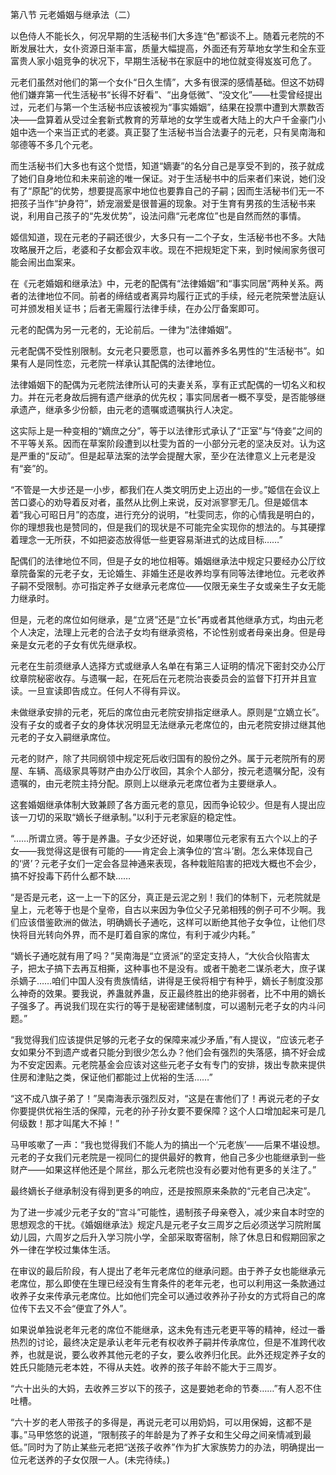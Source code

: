 

第八节 元老婚姻与继承法（二）

以色侍人不能长久，何况早期的生活秘书们大多连“色”都谈不上。随着元老院的不断发展壮大，女仆资源日渐丰富，质量大幅提高，外面还有芳草地女学生和全东亚富贵人家小姐竞争的状况下，早期生活秘书在家庭中的地位就变得岌岌可危了。

元老们虽然对他们的第一个女仆“日久生情”，大多有很深的感情基础。但这不妨碍他们嫌弃第一代生活秘书“长得不好看”、“出身低微”、“没文化”――杜雯曾经提出过，元老们与第一个生活秘书应该被视为“事实婚姻”，结果在投票中遭到大票数否决――盘算着从受过全套新式教育的芳草地的女学生或者大陆上的大户千金豪门小姐中选一个来当正式的老婆。真正娶了生活秘书当合法妻子的元老，只有吴南海和邬德等不多几个元老。

而生活秘书们大多也有这个觉悟，知道“嫡妻”的名分自己是享受不到的，孩子就成了她们自身地位和未来前途的唯一保证。对于生活秘书中的后来者们来说，她们没有了“原配”的优势，想要提高家中地位也要靠自己的子嗣；因而生活秘书们无一不把孩子当作“护身符”，娇宠溺爱是很普遍的现象。对于生育有男孩的生活秘书来说，利用自己孩子的“先发优势”，设法问鼎“元老席位”也是自然而然的事情。

姬信知道，现在元老的子嗣还很少，大多只有一二个子女，生活秘书也不多。大陆攻略展开之后，老婆和子女都会双丰收。现在不把规矩定下来，到时候闹家务很可能会闹出血案来。

在《元老婚姻和继承法》中，元老的配偶有“法律婚姻”和“事实同居”两种关系。两者的法律地位不同。前者的缔结或者离异均履行正式的手续，经元老院荣誉法庭认可并颁发相关证书；后者无需履行法律手续，在办公厅备案即可。

元老的配偶为另一元老的，无论前后。一律为“法律婚姻”。

元老配偶不受性别限制。女元老只要愿意，也可以蓄养多名男性的“生活秘书”。如果有人是同性恋，元老院一样承认其配偶的法律地位。

法律婚姻下的配偶为元老院法律所认可的夫妻关系，享有正式配偶的一切名义和权力。并在元老身故后拥有遗产继承的优先权；事实同居者一概不享受，是否能够继承遗产，继承多少份额，由元老的遗嘱或遗嘱执行人决定。

这实际上是一种变相的“嫡庶之分”，等于以法律形式承认了“正室”与“侍妾”之间的不平等关系。因而在草案阶段遭到以杜雯为首的一小部分元老的坚决反对。认为这是严重的“反动”。但是起草法案的法学会提醒大家，至少在法律意义上元老是没有“妾”的。

“不管是一大步还是一小步，都我们在人类文明历史上迈出的一步。”姬信在会议上苦口婆心的劝导着反对者，虽然从比例上来说，反对派寥寥无几。但是姬信本着“我心可昭日月”的态度，进行充分的说明，“杜雯同志，你的心情我是明白的，你的理想我也是赞同的，但是我们的现状是不可能完全实现你的想法的。与其硬撑着理念一无所获，不如把姿态放得低一些更容易渐进式的达成目标……”

配偶们的法律地位不同，但是子女的地位相等。婚姻继承法中规定只要经办公厅纹章院备案的元老子女，无论婚生、非婚生还是收养均享有同等法律地位。元老收养子嗣不受限制。亦可指定养子女继承元老席位――仅限无亲生子女或亲生子女无能力继承时。

但是，元老的席位如何继承，是“立贤”还是“立长”再或者其他继承方式，均由元老个人决定，法理上元老的合法子女均有继承资格，不论性别或者母亲出身。但是母亲是女元老的子女有优先继承权。

元老在生前须继承人选择方式或继承人名单在有第三人证明的情况下密封交办公厅纹章院秘密收存。与遗嘱一起，在死后在元老院治丧委员会的监督下打开并且宣读。一旦宣读即告成立。任何人不得有异议。

未做继承安排的元老，死后的席位由元老院安排指定继承人。原则是“立嫡立长”。没有子女的或者子女的身体状况明显无法继承元老席位的，由元老院安排过继其他元老的子女入嗣继承席位。

元老的财产，除了共同纲领中规定死后收归国有的股份之外。属于元老院所有的房屋、车辆、高级家具等财产由办公厅收回，其余个人部分，按元老遗嘱分配，没有遗嘱的，由元老院主持分配。原则上以继承元老席位者为主要继承人。

这套婚姻继承体制大致兼顾了各方面元老的意见，因而争论较少。但是有人提出应该一刀切的采取“嫡长子继承制。”以利于元老家庭的稳定性。

“……所谓立贤。等于是养蛊。子女少还好说，如果哪位元老家有五六个以上的子女――我觉得这是很有可能的――肯定会上演争位的‘宫斗’剧。怎么来体现自己的‘贤’？元老子女们一定会各显神通来表现，各种栽赃陷害的把戏大概也不会少，搞不好投毒下药什么都不缺……

“是否是元老，这一上一下的区分，真正是云泥之别！我们的体制下，元老院就是皇上，元老等于也是个皇帝，自古以来因为争位父子兄弟相残的例子可不少啊。我们应该借鉴欧洲的做法，明确嫡长子通吃，这样可以断绝其他子女争位，让他们尽快将目光转向外界，而不是盯着自家的席位，有利于减少内耗。”

“嫡长子通吃就有用了吗？”吴南海是“立贤派”的坚定支持人，“大伙合伙陷害太子，把太子搞下去再互相撕，这种事也不是没有。或者干脆老二谋杀老大，庶子谋杀嫡子……咱们中国人没有贵族情结，讲得是王侯将相宁有种乎，嫡长子制度没那么神奇的效果。要我说，养蛊就养蛊，反正最终胜出的绝非弱者，比不中用的嫡长子强多了。再说我们现在实行的等于是秘密建储制度，可以遏制元老子女的内斗问题。”

“我觉得我们应该提供足够的元老子女的保障来减少矛盾，”有人提议，“应该元老子女如果分不到遗产或者只能分到很少怎么办？他们会有强烈的失落感，搞不好会成为不安定因素。元老院基金会应该对这些元老子女有专门的安排，拨出专款来提供住房和津贴之类，保证他们都能过上优裕的生活……”

“这不成八旗子弟了！”吴南海表示强烈反对，“这是在害他们了！再说元老的子女你要提供优裕生活的保障，元老的孙子孙女要不要保障？这个人口增加起来可是几何级数！那才叫尾大不掉！”

马甲咳嗽了一声：“我也觉得我们不能人为的搞出一个‘元老族’――后果不堪设想。元老的子女我们元老院是一视同仁的提供最好的教育，他自己多少也能继承到一些财产――如果这样他还是个屌丝，那么元老院也没有必要对他有更多的关注了。”

最终嫡长子继承制没有得到更多的响应，还是按照原来条款的“元老自己决定”。

为了进一步减少元老子女的“宫斗”可能性，遏制孩子母亲卷入，减少来自本时空的思想观念的干扰。《婚姻继承法》规定凡是元老子女三周岁之后必须送学习院附属幼儿园，六周岁之后升入学习院小学，全部采取寄宿制，除了休息日和假期回家之外一律在学校过集体生活。

在审议的最后阶段，有人提出了老年元老席位的继承问题。由于养子女也能继承元老席位，那么即使在生理已经没有生育条件的老年元老，也可以利用这一条款通过收养子女来传承元老席位。比如他们完全可以通过收养孙子孙女的方式将自己的席位传下去又不会“便宜了外人”。

如果说单独说老年元老的席位不能继承，这未免有违元老更平等的精神，经过一番热烈的讨论，最终决定是承认老年元老有权收养子嗣并传承席位，但是不准跨代收养，也就是说，要么收养其他元老的子女，要么收养归化民。此外还规定养子女的姓氏只能随元老本姓，不得从夫姓。收养的孩子年龄不能大于三周岁。

“六十出头的大妈，去收养三岁以下的孩子，这是要她老命的节奏……”有人忍不住吐槽。

“六十岁的老人带孩子的多得是，再说元老可以用奶妈，可以用保姆，这都不是事。”马甲悠悠的说道，“限制孩子的年龄是为了养子女和生父母之间亲情减到最低。”同时为了防止某些元老把“送孩子收养”作为扩大家族势力的办法，明确提出一位元老送养的子女仅限一人。(未完待续。)

